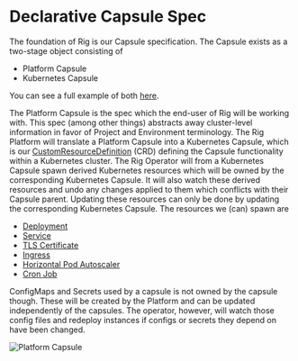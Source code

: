 
# Declarative Capsule Spec

The foundation of Rig is our Capsule specification. The Capsule exists as a two-stage object consisting of
- Platform Capsule
- Kubernetes Capsule

You can see a full example of both [here](/operator-manual/capsule-spec).

The Platform Capsule is the spec which the end-user of Rig will be working with. This spec (among other things) abstracts away cluster-level information in favor of Project and Environment terminology. The Rig Platform will translate a Platform Capsule into a Kubernetes Capsule, which is our [CustomResourceDefinition](https://kubernetes.io/docs/concepts/extend-kubernetes/api-extension/custom-resources/) (CRD) defining the Capsule functionality within a Kubernetes cluster. The Rig Operator will from a Kubernetes Capsule spawn derived Kubernetes resources which will be owned by the corresponding Kubernetes Capsule. It will also watch these derived resources and undo any changes applied to them which conflicts with their Capsule parent. Updating these resources can only be done by updating the corresponding Kubernetes Capsule. The resources we (can) spawn are

- [Deployment](https://kubernetes.io/docs/concepts/workloads/controllers/deployment/)
- [Service](https://kubernetes.io/docs/concepts/services-networking/service/)
- [TLS Certificate](https://cert-manager.io/docs/reference/api-docs/#cert-manager.io/v1.Certificate)
- [Ingress](https://kubernetes.io/docs/concepts/services-networking/ingress/)
- [Horizontal Pod Autoscaler](https://kubernetes.io/docs/tasks/run-application/horizontal-pod-autoscale/)
- [Cron Job](https://kubernetes.io/docs/concepts/workloads/controllers/cron-jobs/)

ConfigMaps and Secrets used by a capsule is not owned by the capsule though. These will be created by the Platform and can be updated independently of the capsules. The operator, however, will watch those config files and redeploy instances if configs or secrets they depend on have been changed.


<img src="/img/operator-manual/capsule-spec-translation.png" alt="Platform Capsule"/>
